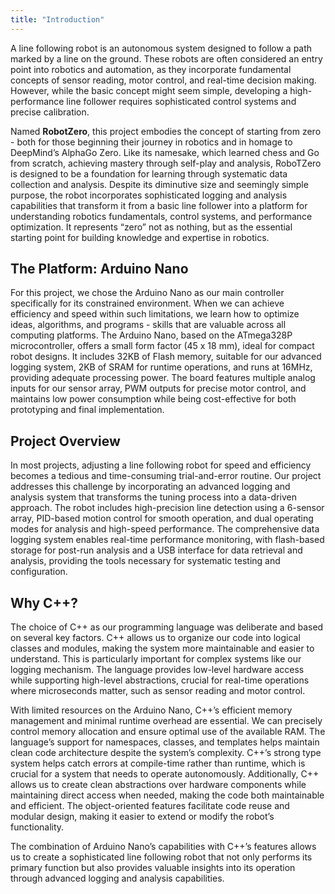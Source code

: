 ```yaml
---
title: "Introduction"
---
```


A line following robot is an autonomous system designed to follow a path marked by a line on the ground. These robots are often considered an entry point into robotics and automation, as they incorporate fundamental concepts of sensor reading, motor control, and real-time decision making. However, while the basic concept might seem simple, developing a high-performance line follower requires sophisticated control systems and precise calibration.

Named **RobotZero**, this project embodies the concept of starting from zero - both for those beginning their journey in robotics and in homage to DeepMind's AlphaGo Zero. Like its namesake, which learned chess and Go from scratch, achieving mastery through self-play and analysis, RoboTZero is designed to be a foundation for learning through systematic data collection and analysis. Despite its diminutive size and seemingly simple purpose, the robot incorporates sophisticated logging and analysis capabilities that transform it from a basic line follower into a platform for understanding robotics fundamentals, control systems, and performance optimization. It represents "zero" not as nothing, but as the essential starting point for building knowledge and expertise in robotics.

## The Platform: Arduino Nano

For this project, we chose the Arduino Nano as our main controller specifically for its constrained environment. When we can achieve efficiency and speed within such limitations, we learn how to optimize ideas, algorithms, and programs - skills that are valuable across all computing platforms. The Arduino Nano, based on the ATmega328P microcontroller, offers a small form factor (45 x 18 mm), ideal for compact robot designs. It includes 32KB of Flash memory, suitable for our advanced logging system, 2KB of SRAM for runtime operations, and runs at 16MHz, providing adequate processing power. The board features multiple analog inputs for our sensor array, PWM outputs for precise motor control, and maintains low power consumption while being cost-effective for both prototyping and final implementation.

## Project Overview

In most projects, adjusting a line following robot for speed and efficiency becomes a tedious and time-consuming trial-and-error routine. Our project addresses this challenge by incorporating an advanced logging and analysis system that transforms the tuning process into a data-driven approach. The robot includes high-precision line detection using a 6-sensor array, PID-based motion control for smooth operation, and dual operating modes for analysis and high-speed performance. The comprehensive data logging system enables real-time performance monitoring, with flash-based storage for post-run analysis and a USB interface for data retrieval and analysis, providing the tools necessary for systematic testing and configuration.

## Why C++?

The choice of C++ as our programming language was deliberate and based on several key factors. C++ allows us to organize our code into logical classes and modules, making the system more maintainable and easier to understand. This is particularly important for complex systems like our logging mechanism. The language provides low-level hardware access while supporting high-level abstractions, crucial for real-time operations where microseconds matter, such as sensor reading and motor control.

With limited resources on the Arduino Nano, C++'s efficient memory management and minimal runtime overhead are essential. We can precisely control memory allocation and ensure optimal use of the available RAM. The language's support for namespaces, classes, and templates helps maintain clean code architecture despite the system's complexity. C++'s strong type system helps catch errors at compile-time rather than runtime, which is crucial for a system that needs to operate autonomously. Additionally, C++ allows us to create clean abstractions over hardware components while maintaining direct access when needed, making the code both maintainable and efficient. The object-oriented features facilitate code reuse and modular design, making it easier to extend or modify the robot's functionality.

The combination of Arduino Nano's capabilities with C++'s features allows us to create a sophisticated line following robot that not only performs its primary function but also provides valuable insights into its operation through advanced logging and analysis capabilities.